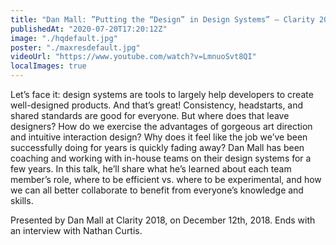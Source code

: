 ```yaml
---
title: "Dan Mall: ”Putting the “Design” in Design Systems” — Clarity 2018"
publishedAt: "2020-07-20T17:20:12Z"
image: "./hqdefault.jpg"
poster: "./maxresdefault.jpg"
videoUrl: "https://www.youtube.com/watch?v=LmnuoSvt8QI"
localImages: true
---
```


Let’s face it: design systems are tools to largely help developers to create well-designed products. And that’s great! Consistency, headstarts, and shared standards are good for everyone. But where does that leave designers? How do we exercise the advantages of gorgeous art direction and intuitive interaction design? Why does it feel like the job we’ve been successfully doing for years is quickly fading away? Dan Mall has been coaching and working with in-house teams on their design systems for a few years. In this talk, he’ll share what he’s learned about each team member’s role, where to be efficient vs. where to be experimental, and how we can all better collaborate to benefit from everyone’s knowledge and skills.

Presented by Dan Mall at Clarity 2018, on December 12th, 2018. Ends with an interview with Nathan Curtis.
